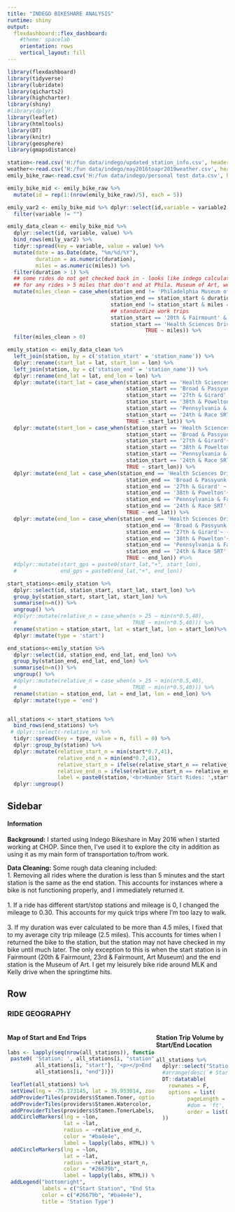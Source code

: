 ---
title: "INDEGO BIKESHARE ANALYSIS"
runtime: shiny
output: 
  flexdashboard::flex_dashboard:
    #theme: spacelab
    orientation: rows
    vertical_layout: fill
---

```{r setup, include=FALSE}
library(flexdashboard)
library(tidyverse) 
library(lubridate)
library(qicharts2)
library(highcharter)
library(shiny)
#library(dplyr)
library(leaflet)
library(htmltools)
library(DT)
library(knitr)
library(geosphere)
library(gmapsdistance)
```

```{r read_data}
station<-read.csv('H:/fun data/indego/updated_station_info.csv', header = TRUE)
weather<-read.csv('H:/fun data/indego/may2016toapr2019weather.csv', header = TRUE)
emily_bike_raw<-read.csv('H:/fun data/indego/personal test data.csv', header = TRUE)

emily_bike_mid <- emily_bike_raw %>% 
  mutate(id = rep(1:(nrow(emily_bike_raw)/5), each = 5))

emily_var2 <- emily_bike_mid %>% dplyr::select(id,variable = variable2, value = value2) %>% 
  filter(variable != "")

emily_data_clean <- emily_bike_mid %>% 
  dplyr::select(id, variable, value) %>% 
  bind_rows(emily_var2) %>% 
  tidyr::spread(key = variable, value = value) %>% 
  mutate(date = as.Date(date, "%m/%d/%Y"),
         duration = as.numeric(duration),
         miles = as.numeric(miles)) %>% 
  filter(duration > 1) %>% 
  ## some rides do not get checked back in - looks like indego calculates mileage based on time duration.
  ## for any rides > 5 miles that don't end at Phila. Museum of Art, we will adjust to my anticipated average of 2.5 miles
  mutate(miles_clean = case_when(station_end != 'Philadelphia Museum of Art' & miles > 4.5 ~ 2.5,
                                 station_end == station_start & duration < 5 ~ 0,
                                 station_end != station_start & miles == 0 ~ 0.30,
                                 ## standardize work trips
                                 station_start == '20th & Fairmount' & station_end == 'Health Sciences Drive' ~ 2.6,
                                 station_start == 'Health Sciences Drive' & station_end == '20th & Fairmount' ~ 2.6,
                                            TRUE ~ miles)) %>% 
  filter(miles_clean > 0)
```

```{r station_data}
emily_station <- emily_data_clean %>% 
  left_join(station, by = c('station_start' = 'station_name')) %>% 
  dplyr::rename(start_lat = lat, start_lon = lon) %>% 
  left_join(station, by = c('station_end' = 'station_name')) %>% 
  dplyr::rename(end_lat = lat, end_lon = lon) %>% 
  dplyr::mutate(start_lat = case_when(station_start == 'Health Sciences Drive' ~ 39.945730,
                                      station_start == 'Broad & Passyunk' ~ 39.925665,
                                      station_start == '27th & Girard' ~ 39.974160,
                                      station_start == '38th & Powelton'~ 39.959550,
                                      station_start == 'Pennsylvania & Fairmount Perelman Building' ~ 39.968034,
                                      station_start == '24th & Race SRT' ~ 39.958162,
                                      TRUE ~ start_lat)) %>% 
  dplyr::mutate(start_lon = case_when(station_start == 'Health Sciences Drive' ~ -75.195296,
                                      station_start == 'Broad & Passyunk' ~ -75.169225,
                                      station_start == '27th & Girard'~ -75.180450,
                                      station_start == '38th & Powelton'~ -75.197190,
                                      station_start == 'Pennsylvania & Fairmount Perelman Building'~ -75.180220,
                                      station_start == '24th & Race SRT' ~ -75.178262,
                                      TRUE ~ start_lon)) %>% 
  dplyr::mutate(end_lat = case_when(station_end == 'Health Sciences Drive' ~ 39.945730,
                                      station_end == 'Broad & Passyunk' ~ 39.925665,
                                      station_end == '27th & Girard' ~ 39.974160,
                                      station_end == '38th & Powelton'~ 39.959550,
                                      station_end == 'Pennsylvania & Fairmount Perelman Building' ~ 39.968034,
                                      station_end == '24th & Race SRT' ~ 39.958162,
                                      TRUE ~ end_lat)) %>% 
  dplyr::mutate(end_lon = case_when(station_end == 'Health Sciences Drive' ~ -75.195296,
                                      station_end == 'Broad & Passyunk' ~ -75.169225,
                                      station_end == '27th & Girard'~ -75.180450,
                                      station_end == '38th & Powelton'~ -75.197190,
                                      station_end == 'Pennsylvania & Fairmount Perelman Building'~ -75.180220,
                                      station_end == '24th & Race SRT' ~ -75.178262,
                                      TRUE ~ end_lon)) #%>% 
  #dplyr::mutate(start_gps = paste0(start_lat,"+", start_lon),
  #              end_gps = paste0(end_lat,"+", end_lon))

start_stations<-emily_station %>% 
  dplyr::select(id, station_start, start_lat, start_lon) %>% 
  group_by(station_start, start_lat, start_lon) %>% 
  summarise(n=n()) %>% 
  ungroup() %>% 
  #dplyr::mutate(relative_n = case_when(n > 25 ~ min(n*0.5,40),
  #                                     TRUE ~ min(n*0.5,40))) %>% 
  rename(station = station_start, lat = start_lat, lon = start_lon)%>% 
  dplyr::mutate(type = 'start')

end_stations<-emily_station %>% 
  dplyr::select(id, station_end, end_lat, end_lon) %>% 
  group_by(station_end, end_lat, end_lon) %>% 
  summarise(n=n()) %>% 
  ungroup() %>% 
  #dplyr::mutate(relative_n = case_when(n > 25 ~ min(n*0.5,40),
  #                                     TRUE ~ min(n*0.5,40))) %>% 
  rename(station = station_end, lat = end_lat, lon = end_lon) %>% 
  dplyr::mutate(type = 'end')


all_stations <- start_stations %>% 
  bind_rows(end_stations) %>% 
 # dplyr::select(-relative_n) %>% 
  tidyr::spread(key = type, value = n, fill = 0) %>% 
  dplyr::group_by(station) %>% 
  dplyr::mutate(relative_start_n = min(start*0.7,41),
                relative_end_n = min(end*0.7,41),
                relative_start_n = ifelse(relative_start_n == relative_end_n & start > end, relative_start_n+5, relative_start_n),
                relative_end_n = ifelse(relative_start_n == relative_end_n & start < end, relative_end_n+5, relative_end_n),
                label = paste0(station,'<br>Number Start Rides: ',start, '<br>Number End Rides: ',end)) %>% 
  dplyr::ungroup()
```

<style>
.sidebar{
  width: 30%;
}


.column-left{
  float: left;
  width: 66.6%;
  height: 97%;
  text-align: left;
}


.column-right{
  float: right;
  width: 32.5%;
  height: 97%;
  text-align: left;
}

.column-center{
  float: right;
  width: 100%;
  height: 90%;
  text-align: left;
}
</style>


Sidebar {.sidebar}
----------------------------

#### <b>Information</b>

<b>Background:</b>
I started using Indego Bikeshare in May 2016 when I started working at CHOP.  Since then, I've used it to explore the city in addition as using it as my main form of transportation to/from work.

<b>Data Cleaning:</b>
Some rough data cleaning included:
<br>1. Removing all rides where the duration is less than 5 minutes and the start station is the same as the end station.  This accounts for instances where a bike is not functioning properly, and I immediately returned it.<br>
<br>1. If a ride has different start/stop stations and mileage is 0, I changed the mileage to 0.30.  This accounts for my quick trips where I'm too lazy to walk.<br>
<br>3. If my duration was ever calculated to be more than 4.5 miles, I fixed that to my average city trip mileage (2.5 miles).  This accounts for times when I returned the bike to the station, but the station may not have checked in my bike until much later.  The only exception to this is when the start station is in Fairmount (20th & Fairmount, 23rd & Fairmount, Art Museum) and the end station is the Museum of Art.  I get my leisurely bike ride around MLK and Kelly drive when the springtime hits.



Row {.tabset}
-----------------------------------------------------------------------

### <b>RIDE GEOGRAPHY</b>


<div class="column-left">
#### Map of Start and End Trips
```{r ride_map}
labs <- lapply(seq(nrow(all_stations)), function(i) {
 paste0( 'Station: ', all_stations[i, "station"], '</p>Start Trips: ',
         all_stations[i, "start"], '<p></p>End Trips: ',
         all_stations[i, "end"])})

 leaflet(all_stations) %>%
 setView(lng = -75.173145, lat = 39.953014, zoom = 13.5) %>%
 addProviderTiles(providers$Stamen.Toner, options = providerTileOptions(opacity = 0.4)) %>% #Stamen.Watercolor, HikeBike
 addProviderTiles(providers$Stamen.Watercolor, options = providerTileOptions(opacity = 0.5)) %>%
 addProviderTiles(providers$Stamen.TonerLabels, options = providerTileOptions(opacity = 0.5)) %>%
 addCircleMarkers(lng = ~lon,
                  lat = ~lat,
                  radius = ~relative_end_n,
                  color = "#ba4e4e",
                  label = lapply(labs, HTML)) %>%
 addCircleMarkers(lng = ~lon,
                  lat = ~lat,
                  radius = ~relative_start_n,
                  color = "#26679b",
                  label = lapply(labs, HTML)) %>%
 addLegend("bottomright",
           labels = c("Start Station", "End Station"),
           color = c("#26679b", "#ba4e4e"),
           title = 'Station Type')
```
</div>

<div class="column-right">
#### Station Trip Volume by Start/End Location
```{r table}
all_stations %>% 
  dplyr::select("Station" = station, "# Start Rides" = start, "# End Rides" = end) %>% 
  #arrange(desc(`# Start Rides`)) %>% 
  DT::datatable(
    rownames = F,
    options = list(
          pageLength = 15,
          #dom = 'ft',
          order = list(1, 'desc')
  ))

```
</div>

### <b>TRIP VOLUME OVER TIME</b>
```{r set_time_inputs}
selectInput("timeselect", label = h6("Display graphs by:"),
            choices = c("Weeks", "Months"), selected = "Months")
```

```{r run chart cleaning, echo = F, warning = F}
emily_data <- reactive({

weather_aggr <- weather %>% 
  dplyr::mutate(weather_dt = as.Date(DATE, "%m/%d/%Y"),
    weather_week = lubridate::floor_date(weather_dt, unit = tolower(input$timeselect)),
                precip_yn = ifelse(PRCP > 0, 1, 0),
                precip_ge1 = ifelse(PRCP >= 1, 1, 0)) %>% 
  dplyr::group_by(weather_week) %>% 
  dplyr::summarise(avg_max_temp = round(mean(TMAX, na.rm = TRUE),2),
                   avg_min_temp = round(mean(TMIN, na.rm = TRUE),2),
                   days_precip = sum(precip_yn, na.rm = TRUE),
                   days_precip_ge1 = sum(precip_ge1, na.rm = TRUE))
  
emily_data_time<-emily_data_clean %>% 
  dplyr::mutate(ride_week = lubridate::floor_date(date, unit = tolower(input$timeselect))) %>% 
  dplyr::group_by(ride_week) %>% 
  dplyr::summarise(n=n())

plot<-qicharts2::qic(ride_week, n,  
               #notes    = notes,
               data     = emily_data_time,
               chart = 'c',
               agg.fun = 'sum',
               #multiply = 1000,
               #freeze = 12,
               #part = 48,
               #part.labels = c('Baseline', 'Intervention'),
               title    = paste0('Bike Rides by ', input$timeselect),
               ylab     = paste0('# Rides per ', input$timeselect),
               xlab     = 'Date')

plot_data<-plot$data %>% 
  dplyr::select(date = x , avg_metric = y, centerline = cl, ucl.3 = ucl, lcl.3 = lcl) %>% 
  dplyr::mutate(date_aggr_dt = date(date),
                avg_cost_per_ride = round(17/avg_metric,2),
                centerline = round(centerline,2),
                ucl.3 = round(ucl.3,2),
                lcl.3 = round(lcl.3,2)) %>% 
  dplyr::select(-date) %>% 
  left_join(weather_aggr, by = c('date_aggr_dt'='weather_week'))
})
```

<div class="column-center">
```{r time graph}
renderHighchart({
  
plot_data <- emily_data()   
highchart(type = "stock") %>% 
  hc_yAxis_multiples(
    list(title = list(text = paste0("# Rides per ",input$timeselect)), opposite = FALSE),
    list(title = list(text = "Temperature (Degrees F)"), showLastLabel = TRUE,
         opposite = TRUE)) %>% 
  hc_add_series(plot_data, type = "line", name = "Upper Control Limit", color="#B3B3B3", 
                dashStyle="ShortDash", step=TRUE, hcaes(x = date_aggr_dt, y = ucl.3)) %>%
  hc_add_series(plot_data, 
                name = "Number of Rides", 
                hcaes(x = date_aggr_dt, y = avg_metric), 
                type="line",  
                marker = list(enabled=TRUE,
                              symbol="circle",
                              fillColor = "#94D60A", ##indego green
                              radius=3,
                              lineWidth = 2,
                              lineColor = NULL),
                color="#94D60A", 
                dashStyle="Solid") %>%
  hc_add_series(plot_data, 
                type = "line", 
                name = "Mean", 
                color="#16216A", #indego navy
                dashStyle="ShortDash", 
                step = TRUE,
                hcaes(x = date_aggr_dt, y = centerline)) %>%
  hc_add_series(plot_data, 
                type = "line", 
                name = "Lower Control Limit", 
                color="#B3B3B3", 
                dashStyle="ShortDash", 
                step=TRUE, 
                hcaes(x = date_aggr_dt, y = lcl.3)) %>% 
  hc_add_series(plot_data, 
                name = "Max Temp", 
                hcaes(x = date_aggr_dt, y = avg_max_temp), 
                type="line",  
                marker = list(enabled=TRUE,
                              symbol="circle",
                              fillColor = "#f49e42",
                              radius=2,
                              lineWidth = 1.5,
                              lineColor = NULL),
                color="#f49e42", 
                dashStyle="Solid",
                visible=FALSE,
                yAxis=1) %>% 
  hc_add_series(plot_data, 
                name = "Min Temp", 
                hcaes(x = date_aggr_dt, y = avg_min_temp), 
                type="line",  
                marker = list(enabled=TRUE,
                              symbol="circle",
                              fillColor = "#3382cc",
                              radius=2,
                              lineWidth = 1.5,
                              lineColor = NULL),
                color="#3382cc", 
                dashStyle="Solid",
                visible=FALSE,
                yAxis=1) %>% 
  hc_add_series(plot_data, 
                name = "Days Precip", 
                hcaes(x = date_aggr_dt, y = days_precip), 
                type="line",  
                marker = list(enabled=TRUE,
                              symbol="circle",
                              fillColor = "#944c9b",
                              radius=2,
                              lineWidth = 1.5,
                              lineColor = NULL),
                color="#944c9b", 
                dashStyle="Solid",
                visible=FALSE) %>% 
  hc_legend(enabled = T)  %>%
  hc_add_theme(hc_theme_flat()) %>% 
  hc_navigator(enabled = F) %>%
  hc_chart(zoomType = "x") %>%
  hc_tooltip(shared = TRUE, split = FALSE) %>%
  #hc_title(text = paste0(input$timeselect, " INDEGO BIKE USAGE"), 
  #         align = "left") %>%
  hc_xAxis(type = 'datetime') 
  #hc_yAxis(title = list(text = paste0("# Rides per ",input$timeselect)),
  #         opposite = FALSE,
  #         min = 0,
  #         max = max(plot_data$avg_metric, plot_data$ucl.3, plot_data$avg_max_temp)*1.1) 

})

```
</div>

### <b>JOURNEY MAP</b>

<div class="column-left">
#### Map of Destinations: Select a Start Station Below
```{r set_station_inputs}
station_names<-sort(unique(emily_station$station_start))

selectInput("stationselect", label = NULL, #h5("Select a Start Station:"),
            choices = station_names, selected = "20th & Fairmount")
```

```{r journey cleaning, echo = F, warning = F}
journey_data <- reactive({

start_coords<- emily_station %>% 
  ungroup() %>% 
  filter(station_start == input$stationselect) %>% 
  dplyr::select(lat = start_lat, lon = start_lon, station = station_start) %>% 
  dplyr::mutate(sequence = row_number()*2-1)

end_coords<- emily_station %>% 
  ungroup() %>% 
  filter(station_start == input$stationselect) %>% 
  dplyr::select(lat = end_lat, lon = end_lon, station = station_end) %>% 
  dplyr::mutate(sequence = row_number()*2)                

journey_coords <- start_coords %>% bind_rows(end_coords) %>% arrange(sequence)
})

dest_table <- reactive({

destinations <- emily_station %>% 
  ungroup() %>% 
  filter(station_start == input$stationselect) %>% 
  dplyr::select(station_end) %>% 
  group_by(station_end) %>% 
  summarise(n=n()) %>% 
  arrange(desc(n))
})
```

```{r journey map}
#journey<-journey_data()

labs2 <- lapply(seq(nrow(all_stations)), function(i) {
 paste0( 'Station: ', all_stations[i, "station"])})

labs3 <- reactive({
  
  labs3a<<- lapply(seq(nrow(journey_data())), function(i) {
 paste0( 'Station: ', journey_data()[i, "station"])})
  
})

renderLeaflet({
leaflet() %>%
  setView(lng = -75.173145, lat = 39.953014, zoom = 13.5) %>%
  addProviderTiles(providers$Stamen.Toner, options = providerTileOptions(opacity = 0.4)) %>% #Stamen.Watercolor, HikeBike
  addProviderTiles(providers$Stamen.Watercolor, options = providerTileOptions(opacity = 0.5)) %>%
  addProviderTiles(providers$Stamen.TonerLabels, options = providerTileOptions(opacity = 0.5)) %>%
  addCircleMarkers(data = all_stations, 
                   lng = ~lon,
                   lat = ~lat,
                   radius = 4,
                   color = "grey",
                   label = lapply(labs2, HTML)) %>%
  addCircleMarkers(data = journey_data(), 
                   lng = ~lon,
                   lat = ~lat,
                   radius = 3.5,
                   color = "#26679b",
                   label = lapply(labs3(), HTML)) %>%
  #addLegend("bottomright",
  #          labels = c("Start Station", "End Station"),
  #          color = c("#26679b", "#ba4e4e"),
  #          title = 'Station Type') %>% 
  addPolylines(data = journey_data(),
               lng = ~lon, 
               lat = ~lat,
               weight = .7,
               opacity = .8,
               color = '#26679b')
})

```
</div>

<div class="column-right">
#### Most Popular Destinations from Selected Start Station
```{r dest table}
#`r renderText({paste0('Most Popular Destination from ', input$stationselect)})`

renderDT({
dest_table() %>% 
  dplyr::rename("End Station" = station_end, "# Rides" = n) %>% 
  #arrange(desc(`# Start Rides`)) %>% 
  DT::datatable(
    rownames = F,
    options = list(
          pageLength = 15,
          #dom = 'ft',
          order = list(1, 'desc')
  ))
})
```
</div>

Row 
-----------------------------------------------------------------------

### **Number of Rides Taken <br>May 2016 - April 2019** 

```{r num_rides}

# Creating the value we want to display
num_rides<-nrow(emily_data_clean)

renderValueBox ({
  valueBox(
    num_rides,
    # icon for the valuebox - see options here: https://fontawesome.com/icons?d=gallery&m=free
    icon ="fa-bicycle", 
    color = "#16216A") #indego navy;old blue = #5d98f7
})
```

### **Number of Miles Biked <br>May 2016 - April 2019** 

```{r num_miles}
 
# Creating the value we want to display
num_miles<-sum(emily_data_clean$miles_clean)

renderValueBox ({
  valueBox(
    #format(num_miles, format = "d"),
    value = num_miles, #tags$p(num_miles, style = "font-color: 'black';"), #num_miles,
    # icon for the valuebox - see options here: https://fontawesome.com/icons?d=gallery&m=free
    icon ="fa-road", 
    color = "#0085CA") ##indego blue #0085CA
})


#    valueBox(
#
#      format(sum(select(subset(ga1,date>=max(date)-as.numeric(input$radio)),goal10Completions)),format="d",#big.mark=","), 
#
#             "Transactions", icon = icon("shopping-cart"), color = "blue")

```

### **Overall Cost per Ride <br>May 2016 - April 2019** 

```{r money}
 
# Creating the value we want to display # cost through end of May 2019
cost<-paste0('$',round((566-9)/num_rides,2))

renderValueBox ({
  valueBox(
    cost,
    # icon for the valuebox - see options here: https://fontawesome.com/icons?d=gallery&m=free
    icon ="fa-dollar-sign", 
    color = "#94D60A") #indego green, old green = #78c442
})

```
